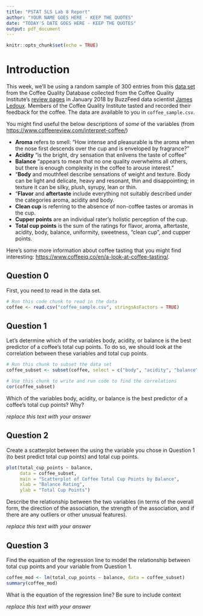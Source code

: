 ```yaml
---
title: "PSTAT 5LS Lab 8 Report"
author: "YOUR NAME GOES HERE - KEEP THE QUOTES"
date: "TODAY'S DATE GOES HERE - KEEP THE QUOTES"
output: pdf_document
---
```


```r
knitr::opts_chunk$set(echo = TRUE)
```

# Introduction

This week, we'll be using a random sample of 300 entries from this [data set](https://github.com/rfordatascience/tidytuesday/blob/master/data/2020/2020-07-07/readme.md) from the Coffee Quality Database collected from the Coffee Quality Institute's [review pages](https://database.coffeeinstitute.org/) in January 2018 by BuzzFeed data scientist [James Ledoux](https://github.com/jldbc/coffee-quality-database). Members of the Coffee Quality Institute tasted and recorded their feedback for the coffee. The data are available to you in `coffee_sample.csv`. 

You might find useful the below descriptions of *some* of the variables (from <https://www.coffeereview.com/interpret-coffee/>)

- **Aroma** refers to smell: "How intense and pleasurable is the aroma when the nose first descends over the cup and is enveloped by fragrance?"
- **Acidity** "is the bright, dry sensation that enlivens the taste of coffee"
- **Balance** "appears to mean that no one quality overwhelms all others, but there is enough complexity in the coffee to arouse interest."
- "**Body** and mouthfeel describe sensations of weight and texture. Body can be light and delicate, heavy and resonant, thin and disappointing; in texture it can be silky, plush, syrupy, lean or thin.
- "**Flavor** and **aftertaste** include everything not suitably described under the categories aroma, acidity and body.
- **Clean cup** is referring to the absence of non-coffee tastes or aromas in the cup.
- **Cupper points** are an individual rater's holistic perception of the cup.
- **Total cup points** is the sum of the ratings for flavor, aroma, aftertaste, acidity, body, balance, uniformity, sweetness, "clean cup", and cupper points.

Here's some more information about coffee tasting that you might find interesting: <https://www.coffeeiq.co/en/a-look-at-coffee-tasting/>. 

## Question 0
First, you need to read in the data set. 

```r
# Run this code chunk to read in the data
coffee <- read.csv("coffee_sample.csv", stringsAsFactors = TRUE)
```

## Question 1
Let's determine which of the variables body, acidity, or balance is the best predictor of a coffee's total cup points. To do so, we should look at the correlation between these variables and total cup points.

```r
# Run this chunk to subset the data set
coffee_subset <- subset(coffee, select = c("body", "acidity", "balance", "total_cup_points"))
```

```r
# Use this chunk to write and run code to find the correlations
cor(coffee_subset)
```

Which of the variables body, acidity, or balance is the best predictor of a coffee's total cup points? Why?

*replace this text with your answer*


## Question 2

Create a scatterplot between the using the variable you chose in Question 1 (to best predict total cup points) and total cup points. 

```r
plot(total_cup_points ~ balance,
     data = coffee_subset,
     main = "Scatterplot of Coffee Total Cup Points by Balance",
     xlab = "Balance Rating",
     ylab = "Total Cup Points")

```

Describe the relationship between the two variables (in terms of the overall form, the direction of the association, the strength of the association, and if there are any outliers or other unusual features).

*replace this text with your answer*


## Question 3
Find the equation of the regression line to model the relationship between total cup points and your variable from Question 1. 

```r
coffee_mod <- lm(total_cup_points ~ balance, data = coffee_subset)
summary(coffee_mod)
```

What is the equation of the regression line? Be sure to include context

*replace this text with your answer*


